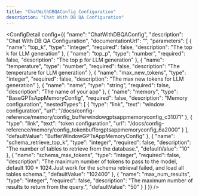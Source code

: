 ```yaml
---
title: "ChatWithDBQAConfig Configuration"
description: "Chat With DB QA Configuration"
---
```



<ConfigDetail config={{
  "name": "ChatWithDBQAConfig",
  "description": "Chat With DB QA Configuration",
  "documentationUrl": "",
  "parameters": [
    {
      "name": "top_k",
      "type": "integer",
      "required": false,
      "description": "The top k for LLM generation"
    },
    {
      "name": "top_p",
      "type": "number",
      "required": false,
      "description": "The top p for LLM generation"
    },
    {
      "name": "temperature",
      "type": "number",
      "required": false,
      "description": "The temperature for LLM generation"
    },
    {
      "name": "max_new_tokens",
      "type": "integer",
      "required": false,
      "description": "The max new tokens for LLM generation"
    },
    {
      "name": "name",
      "type": "string",
      "required": false,
      "description": "The name of your app"
    },
    {
      "name": "memory",
      "type": "BaseGPTsAppMemoryConfig",
      "required": false,
      "description": "Memory configuration",
      "nestedTypes": [
        {
          "type": "link",
          "text": "window configuration",
          "url": "/docs/config-reference/memory/config_bufferwindowgptsappmemoryconfig_c31071"
        },
        {
          "type": "link",
          "text": "token configuration",
          "url": "/docs/config-reference/memory/config_tokenbuffergptsappmemoryconfig_6a2000"
        }
      ],
      "defaultValue": "BufferWindowGPTsAppMemoryConfig"
    },
    {
      "name": "schema_retrieve_top_k",
      "type": "integer",
      "required": false,
      "description": "The number of tables to retrieve from the database.",
      "defaultValue": "10"
    },
    {
      "name": "schema_max_tokens",
      "type": "integer",
      "required": false,
      "description": "The maximum number of tokens to pass to the model, default 100 * 1024.Just work for the schema retrieval failed, and load all tables schema.",
      "defaultValue": "102400"
    },
    {
      "name": "max_num_results",
      "type": "integer",
      "required": false,
      "description": "The maximum number of results to return from the query.",
      "defaultValue": "50"
    }
  ]
}} />

